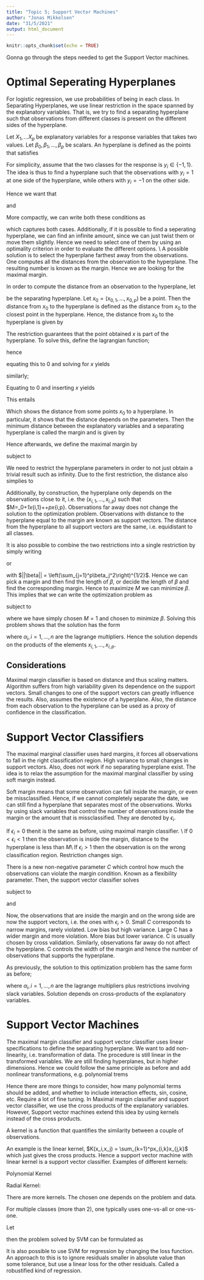 ```yaml
---
title: "Topic 5; Support Vector Machines"
author: "Jonas Mikkelsen"
date: "31/5/2021"
output: html_document
---
```


```r
knitr::opts_chunk$set(echo = TRUE)
```


Gonna go through the steps needed to get the Support Vector machines. 
 
# Optimal Seperating Hyperplanes

For logistic regression, we use probabilities of being in each class. In Separating
Hyperplanes, we use linear restriction in the space spanned by the explanatory 
variables. That is, we try to find a separating hyperplane such that observations
from different classes is present on the different sides of the hyperplane. 

Let $X_1,\ldots X_p$ be explanatory variables for a response variables that takes
two values. Let $\beta_0,\beta_1,\ldots,\beta_p$ be scalars. An hyperplane
is defined as the points that satisfies 

\begin{align*}
  \beta_0+\beta_1X_1+\ldots+\beta_pX_p = 0
\end{align*}

For simplicity, assume that the two classes for the response is $y_i \in \{-1,1\}$.
The idea is thus to find a hyperplane such that the observations with $y_i = 1$
at one side of the hyperplane, while others with $y_i=-1$ on the other side. 

Hence we want that 

\begin{align*}
\beta_0+\beta_1x_{i,1}+\ldots+\beta_px_{i,p} > 0\quad  \text{if}\quad y_i = 1,
\end{align*}

and 

\begin{align*}
\beta_0+\beta_1x_{i,1}+\ldots+\beta_px_{i,p} < 0\quad  \text{if}\quad y_i = -1,
\end{align*}

More compactly, we can write both these conditions as

\begin{align*}
y_i (\beta_0+\beta_1x_{i,1}+\ldots+\beta_px_{i,p}) > 0
\end{align*}

which captures both cases. Additionally, if it is possible to find a seperating 
hyperplane, we can find an infinite amount, since we can just twist them or move
them slightly. Hence we need to select one of them by using an optimality 
criterion in order to evaluate the different options. \\
A possible solution is to select the hyperplane farthest away from the observations.
One computes all the distances from the observation to the hyperplane. The resulting
number is known as the margin. Hence we are looking for the maximal margin. 

In order to compute the distance from an observation to the hyperplane, let 

\begin{align*}
  \beta_0+\beta_1X_1+\ldots+\beta_pX_p = \beta_0+X\beta = 0
\end{align*}

be the separating hyperplane. Let $x_0=(x_{0,1},\ldots,x_{0,p})$ be a point. 
Then the distance from $x_0$ to the hyperplane is defined as the distance from
$x_0$ to the closest point in the hyperplane. Hence, the distance from $x_0$ 
to the hyperplane is given by 

\begin{align*}
\underset{x}{\min}||x-x_0||\quad \text{subject to}\quad \beta_0+\beta^Tx = 0. 
\end{align*}

The restriction guarantees that the point obtained $x$ is part of the hyperplane.
To solve this, define the lagrangian function;

\begin{align*}
\mathcal{L} = ||x-x_0||^2+2\lambda(\beta_0+\beta^Tx)
\end{align*}

hence 

\begin{align*}
\frac{\partial L}{\partial x} = 2(x-x_0)+2\lambda\beta
\end{align*}

equating this to $0$ and solving for $x$ yields

\begin{align*}
x = x_0-\lambda\beta
\end{align*}

similarly;


\begin{align*}
\frac{\partial L}{\partial \lambda} = 2(\beta_0+\beta^Tx)
\end{align*}

Equating to $0$ and inserting $x$ yields

\begin{align*}
\beta_0+\beta^T(x_0-\lambda\beta) = 0 \quad\Leftrightarrow \lambda = 
\frac{\beta_0+\beta^Tx_0}{\beta^T\beta} = \frac{\beta_0+\beta^Tx_0}{||\beta||^2}
\end{align*}

This entails

\begin{align*}
||x-x_0|| = ||x_0-\lambda\beta - x_0 || = ||\lambda\beta|| &= \lambda||\beta||\\
&= \frac{\beta_0+\beta^Tx_0}{||\beta||} = \frac{\beta_0 + \beta_1x_{0,1}+\ldots+
\beta_px_{0,p}}{(\beta_1^2+\ldots+\beta_p^2)^{1/2}}
\end{align*}

Which shows the distance from some points $x_0$ to a hyperplane. In particular, 
it shows that the distance depends on the parameters. Then the minimum distance
between the explanatory variables and a separating hyperplane is called the margin
and is given by 

\begin{align*}
M = M(\beta_0, \beta_1,\ldots,\beta_p) = \underset{(x_{i,1},\ldots,x_{i,p})_{i=1}^n}
{\min}\frac{\beta_0+\beta_1x_{i,1}+\ldots+\beta_px_{i,p}}{(\beta_1^2+\ldots+\beta_p^2)^{1/2}}
\end{align*}

Hence afterwards, we define the maximal margin by 

\begin{align*}
\underset{\beta_0,\ldots,\beta_p}{\max}M
\end{align*}

subject to 

\begin{align*}
  \sum_{j=1}^p\beta_j^2 = 1\quad\text{and}\quad y_i(\beta_0+\beta_1x_{i,1}+\ldots
  +\beta_px_{i,p}) \geq M \quad \forall i.
\end{align*}

We need to restrict the hyperplane parameters in order to not just obtain a trivial
result such as infinity. Due to the first restriction, the distance also simplies 
to 

\begin{align*}
dist = \beta_0+\beta_1x_{i,1}+\ldots+\beta_px_{i,p} 
\end{align*}

Additionally, by construction, the hyperplane only depends on the observations close to it, i.e. the $(x_{i,1},\ldots, x_{i,p})$ such that $M=\beta_0+\beta_1x_{i,1}+\ldots+\beta_px_{i,p}. Observations far away does not
change the solution to the optimization problem. Observations with distance to the
hyperplane equal to the margin are known as support vectors. The distance from
the hyperplane to all support vectors are the same, i.e. equidistant to all classes.

It is also possible to combine the two restrictions into a single restriction by
simply writing

\begin{align*}
y_i(\beta_0+\beta_1x_{i,1}+\ldots+\beta_px_{i,p})\geq M||\beta||
\end{align*}

or 

\begin{align*}
\frac{1}{||\beta||}y_i(\beta_0+\beta_1x_{i,1}+\ldots+\beta_px_{i,p})\geq M
\end{align*}

with $||\beta|| = \left(\sum_{j=1}^p\beta_j^2\right)^{1/2}$. Hence we can pick a
margin and then find the length of $\beta$, or decide the length of $\beta$ and 
find the corresponding margin. Hence to maximize $M$ we can minimize $\beta$. This
implies that we can write the optimization problem as 

\begin{align*}
\underset{\beta_0,\beta_1,\ldots,\beta_p}{\min}\frac{1}{2}||\beta||^2
\end{align*}

subject to 

\begin{align*}
y_i(\beta_0+\beta_1x_{i,1}+\ldots+\beta_px_{i,p}) > 1,\quad \forall i
\end{align*}

where we have simply chosen $M = 1$ and chosen to minimize $\beta$. Solving this
problem shows that the solution has the form 

\begin{align*}
  \sum_{i=1}^n\alpha_i-\frac{1}{2}\sum_{i=1}^n\sum_{j=1}^n\alpha_i\alpha_jy_iy_j
  x_i^Tx_j
\end{align*}

where $\alpha_i,i=1,\ldots,n$ are the lagrange multipliers. Hence the solution
depends on the products of the elements $x_{i,1},\ldots,x_{i,p}$. 

## Considerations

Maximal margin classifier is based on distance and thus scaling matters. Algorithm
suffers from high variability given its dependence on the support vectors. Small
changes to one of the support vectors can greatly influence the results. Also,
assumes the existence of a hyperplane. Also, the distance from each observation
to the hyperplane can be used as a proxy of confidence in the classification.

# Support Vector Classifiers

The maximal marginal classifier uses hard margins, it forces all observations to
fall in the right classification region. High variance to small changes in support
vectors. Also, does not work if no separating hyperplane exist. The idea is to relax
the assumption for the maximal marginal classifier by using soft margin instead.

Soft margin means that some observation can fall inside the margin, or even be
missclassified. Hence, if we cannot completely separate the date, we can still 
find a hyperplane that separates most of the observations. Works by using slack 
variables that control the number of observations inside the margin or the amount
that is missclassified. They are denoted by $\epsilon_i$. 

If $\epsilon_i = 0$ thenit is the same as before, using maximal margin classifier. \\
If $0<\epsilon_i<1$ then the observation is inside the margin, distance to the 
hyperplane is less than $M$\\
If $\epsilon_i>1$ then the observation is on the wrong classification region. 
Restriction changes sign.

There is a new non-negative parameter $C$ which control how much the observations can violate
the margin condition. Known as a flexibility parameter. Then, the support vector
classifier solves

\begin{align*}
  \underset{\beta_0,\ldots,\beta_p,\epsilon_1,\ldots,\epsilon_n}{\max M}
\end{align*}

subject to 

\begin{align*}
  \sum_{j=1}^p\beta_j^2 = 1, \quad y_i(\beta_0+\beta_1x_{i,1}+\ldots+
  \beta_px_{i,p}) \geq M(1-\epsilon_i),\quad \forall i
\end{align*}

and 

\begin{align*}
  \epsilon_i \geq 0\quad \forall i,\quad \sum_{i=1}^n\epsilon_i\leq C
\end{align*}

Now, the observations that are inside the margin and on the wrong side are now 
the support vectors, i.e. the ones with $\epsilon_i > 0$. Small $C$ corresponds
to narrow margins, rarely violated. Low bias but high variance. Large C has a 
wider margin and more violation. More bias but lower variance. C is usually chosen
by cross validation. Similarly, observations far away do not affect the hyperplane. 
C controls the width of the margin and hence the number of observations that
supports the hyperplane. 

As previously, the solution to this optimization problem has the same form as before;

\begin{align*}
  \sum_{i=1}^n\alpha_i-\frac{1}{2}\sum_{i=1}^n\sum_{j=1}^n\alpha_i\alpha_jy_iy_j
  x_i^Tx_j
\end{align*}

where $\alpha_i,i=1,\ldots,n$ are the lagrange multipliers plus restrictions involving
slack variables. Solution depends on cross-products of the explanatory variables. 

# Support Vector Machines

The maximal margin classifier and support vector classifier uses linear 
specifications to define the separating hyperplane. We want to add non-linearity,
i.e. transformation of data. The procedure is still linear in the transformed
variables. We are still finding hyperplanes, but in higher dimensions. Hence we 
could follow the same principle as before and add nonlinear transformations, e.g.
polynomial trems

\begin{align*}
\beta_0+\beta_1X_1+\ldots+\beta_pX_p+\beta_{p+1}X_1^2+\ldots+\beta_{p+d}X_1^{d+1}
+\beta_mX_p^{d+1} = 0
\end{align*}

Hence there are more things to consider, how many polynomial terms should be added,
and whether to include interaction effects, sin, cosine, etc. Require a lot of fine
tuning. In Maximal margin classifier and support vector classifier, we use the
cross products of the explanatory variables. However, Support vector machines
extend this idea by using kernels instead of the cross products. 

A kernel is a function that quantifies the similarity between a couple of observations. 

An example is the linear kernel, $K(x_i,x_j) = \sum_{k=1}^px_{i,k}x_{j,k}$
which just gives the cross products. Hence a support vector machine with linear 
kernel is a support vector classifier. Examples of different kernels:

Polynomial Kernel

\begin{align*}
  K(x_i,x_j) = (1+ \sum_{k=1}^px_{i,k}x_{j,k})^d
\end{align*}

Radial Kernel:

\begin{align*}
  K(x_i,x_j) = \exp(-\gamma\sum_{k=1}^p(x_{i,k}-x_{j,k})^2)
\end{align*}

There are more kernels. The chosen one depends on the problem and data. 

For multiple classes (more than 2), one typically uses one-vs-all or one-vs-one. 

Let 

\begin{align*}
f(X)=\beta_0+\beta_1X_1+\ldots+\beta_pX_p
\end{align*}

then the problem solved by SVM can be formulated as 

\begin{align*}
\underset{\beta_0,\ldots,\beta_p}{\min}\left\{ \sum_{i=1}^n (1-y_if(x_i))^++\lambda
\sum_{j=1}^p\beta_j^2\right\}
\end{align*}

It is also possible to use SVM for regression by changing the loss function. An
approach to this is to ignore residuals smaller in absolute value than some tolerance,
but use a linear loss for the other residuals. Called a robustified kind of 
regression. 